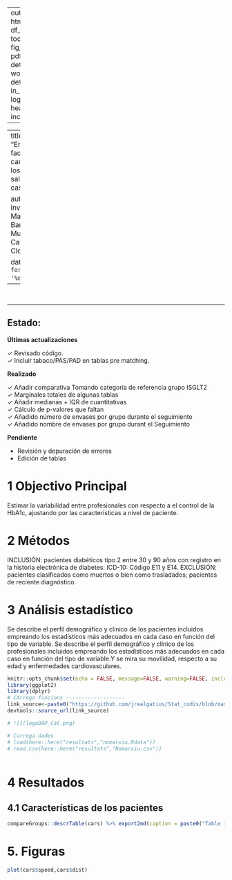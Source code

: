 
---
output:
  html_document:
    df_print: paged
    toc: true
    fig_caption: true
  pdf_document: default
  word_document: default  
  in_header: logoDAP_Cat.png
  header-includes: \usepackage{draftwatermark}
 
---

---
title: "Enfermedades y factores de riesgo cardiovascular en los ancianos que salen poco de casa"

author: "Equipo investigador -A Matías, B Barrachina, M Mules, J Cantonigòs , J Clota, D Mauri"

date: "`r format(Sys.time(), '%d %B, %Y')`"
---

&nbsp;
<script>
   $(document).ready(function() {
     $head = $('#header');
     $head.prepend('<img src=\"logoIDIAP.png\" style=\"float: right ;width: 130px;\"/>')
     $head.prepend('<img src=\"logo_bio.jpg\" style=\"margin-left:25% ;width: 80px;\"/>')
     $head.prepend('<img src=\"logoDAP_Cat.png\" style=\"float: left:1;width: 185px;\"/>')
   });
</script>



****

## Estado:

**Últimas actualizaciones** 

&check; Revisado código.  <br/>
&check; Incluir tabaco/PAS/PAD en tablas pre matching.  <br/>


**Realizado**

&check; Añadir comparativa Tomando categoría de referencia grupo ISGLT2  <br/>
&check; Marginales totales de algunas tablas   <br/>
&check; Añadir medianas + IQR de cuantitativas  <br/>
&check; Cálculo de p-valores que faltan <br/>
&check; Añadido número de envases por grupo durante el seguimiento <br/>
&check; Añadido nombre de envases por grupo durant el Seguimiento <br/>

**Pendiente**

* Revisión y depuración de errores
* Edición de tablas 

# 1 Objectivo Principal

Estimar la variabilidad entre profesionales con respecto a el control de la HbA1c, ajustando por las características a nivel de paciente.

# 2 Métodos

INCLUSIÓN: pacientes diabéticos tipo 2 entre 30 y 90 años con registro en la historia electrónica de diabetes: ICD-10: Código E11 y E14.
EXCLUSIÓN: pacientes clasificados como muertos o bien como trasladados; pacientes de reciente diagnóstico.

# 3 Análisis estadístico
Se describe el perfil demográfico y clínico de los pacientes incluidos empreando los estadísticos más adecuados en cada caso en función del tipo de variable. Se describe el perfil demográfico y clínico de los profesionales incluidos empreando los estadísticos más adecuados en cada caso en función del tipo de variable.Y se mira su movilidad, respecto a su edad y enfermedades cardiovasculares.




```r
knitr::opts_chunk$set(echo = FALSE, message=FALSE, warning=FALSE, include=F,size="huge")
library(ggplot2)
library(dplyr)
# CArrego funcions -------------------
link_source<-paste0("https://github.com/jrealgatius/Stat_codis/blob/master/funcions_propies.R","?raw=T")
devtools::source_url(link_source)
```


```r
# ![](logoDAP_Cat.png)
```


```r
# Carrega dades
# load(here::here("resultats","nomarxiu.Rdata"))
# read.csv(here::here("resultats","Nomarxiu.csv"))
```


```r
```


# 4 Resultados

## 4.1 Características de los pacientes


```r
compareGroups::descrTable(cars) %>% export2md(caption = paste0("Table 1: Variables sociodemográficas pre aparellament"))
```

# 5. Figuras

```r
plot(cars$speed,cars$dist)
```
